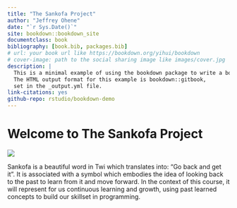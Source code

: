 ```yaml
--- 
title: "The Sankofa Project"
author: "Jeffrey Ohene"
date: "`r Sys.Date()`"
site: bookdown::bookdown_site
documentclass: book
bibliography: [book.bib, packages.bib]
# url: your book url like https://bookdown.org/yihui/bookdown
# cover-image: path to the social sharing image like images/cover.jpg
description: |
  This is a minimal example of using the bookdown package to write a book.
  The HTML output format for this example is bookdown::gitbook,
  set in the _output.yml file.
link-citations: yes
github-repo: rstudio/bookdown-demo
---
```


# Welcome to The Sankofa Project

![](files/img/sankofa.png)

Sankofa is a beautiful word in Twi which translates into: "Go back and get it".
It is associated with a symbol which embodies the idea of looking back to the
past to learn from it and move forward. In the context of this course, it will 
represent for us continuous learning and growth, using past learned concepts
to build our skillset in programming.
















